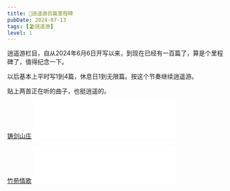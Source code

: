```yaml
---
title: 🎉逍遥游百篇里程碑
pubDate: 2024-07-13
tags: [🏖逍遥游]
level: 1
---
```


逍遥游栏目，自从2024年6月6日开写以来，到现在已经有一百篇了，算是个里程碑了，值得纪念一下。

以后基本上平时写1到4篇，休息日1到无限篇。按这个节奏继续逍遥游。

贴上两首正在听的曲子，也挺逍遥的。

[铸剑山庄](https://music.163.com/song?id=29223130) <iframe frameborder="no" border="0" marginwidth="0" marginheight="0" width="330" height="86" src="//music.163.com/outchain/player?type=2&id=29223130&auto=0&height=66"></iframe>

[竹苑情歌](https://music.163.com/song?id=28739373) <iframe frameborder="no" border="0" marginwidth="0" marginheight="0" width="330" height="86" src="//music.163.com/outchain/player?type=2&id=28739373&auto=0&height=66"></iframe>
